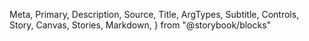   Meta,
  Primary,
  Description,
  Source,
  Title,
  ArgTypes,
  Subtitle,
  Controls,
  Story,
  Canvas,
  Stories,
  Markdown,
} from "@storybook/blocks"

<Meta of={HorizontalSpacing} />
<Title />
<Description of={HorizontalSpacing} />

```tsx
import { HorizontalSpacing } from "@einride/ui"
```

## Basic

<Description of={HorizontalSpacing.Basic} />
<Canvas of={HorizontalSpacing.Basic} />
<Controls of={HorizontalSpacing.Basic} />
